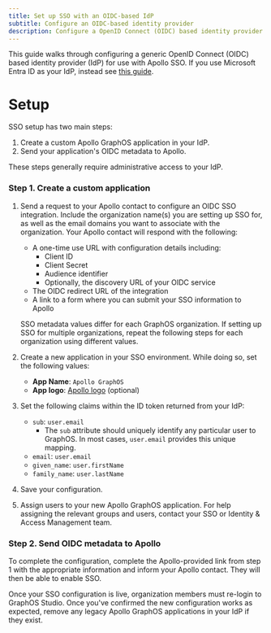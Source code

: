 ```yaml
---
title: Set up SSO with an OIDC-based IdP
subtitle: Configure an OIDC-based identity provider
description: Configure a OpenID Connect (OIDC) based identity provider as your Apollo GraphOS organization's SSO provider.
---
```


<SSOPremiumFeature />

<SSOPreviewNotice />

This guide walks through configuring a generic OpenID Connect (OIDC) based identity provider (IdP) for use with Apollo SSO.
If you use Microsoft Entra ID as your IdP, instead see [this guide](./microsoft-entra-id-integration-oidc-guide/).

<SSOMigrationNotice />

# Setup

SSO setup has two main steps:

1. Create a custom Apollo GraphOS application in your IdP.
2. Send your application's OIDC metadata to Apollo.

These steps generally require administrative access to your IdP.

### Step 1. Create a custom application

1. Send a request to your Apollo contact to configure an OIDC SSO integration. Include the organization name(s) you are setting up SSO for, as well as the email domains you want to associate with the organization. Your Apollo contact will respond with the following:

   - A one-time use URL with configuration details including:
     - Client ID
     - Client Secret
     - Audience identifier
     - Optionally, the discovery URL of your OIDC service
   - The OIDC redirect URL of the integration
   - A link to a form where you can submit your SSO information to Apollo

   <Note>

   SSO metadata values differ for each GraphOS organization. If setting up SSO for multiple organizations, repeat the following steps for each organization using different values.

   </Note>

2. Create a new application in your SSO environment. While doing so, set the following values:

   - **App Name**: `Apollo GraphOS`
   - **App logo**: [Apollo logo](../../img/sso/apollo-sk-logo.png) (optional)

3. Set the following claims within the ID token returned from your IdP:

   - `sub`: `user.email`
     - The `sub` attribute should uniquely identify any particular user to GraphOS. In most cases, `user.email` provides this unique mapping.
   - `email`: `user.email`
   - `given_name`: `user.firstName`
   - `family_name`: `user.lastName`

4. Save your configuration.

5. Assign users to your new Apollo GraphOS application. For help assigning the relevant groups and users, contact your SSO or Identity & Access Management team.

### Step 2. Send OIDC metadata to Apollo

To complete the configuration, complete the Apollo-provided link from step 1 with the appropriate information and inform your Apollo contact. They will then be able to enable SSO.

Once your SSO configuration is live, organization members must re-login to GraphOS Studio. Once you've confirmed the new configuration works as expected, remove any legacy Apollo GraphOS applications in your IdP if they exist.
